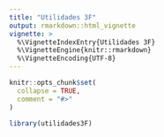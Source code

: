 ```yaml
---
title: "Utilidades 3F"
output: rmarkdown::html_vignette
vignette: >
  %\VignetteIndexEntry{Utilidades 3F}
  %\VignetteEngine{knitr::rmarkdown}
  %\VignetteEncoding{UTF-8}
---
```


```r
knitr::opts_chunk$set(
  collapse = TRUE,
  comment = "#>"
)
```

```r
library(utilidades3F)
```
